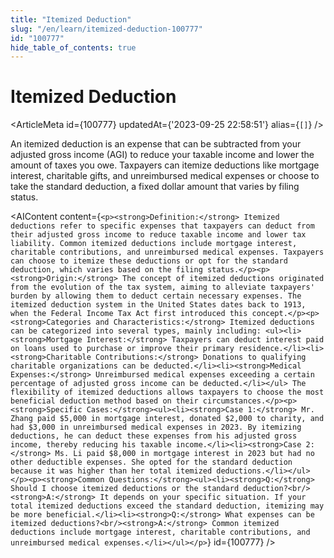 ```yaml
---
title: "Itemized Deduction"
slug: "/en/learn/itemized-deduction-100777"
id: "100777"
hide_table_of_contents: true
---
```



# Itemized Deduction

<ArticleMeta id={100777} updatedAt={'2023-09-25 22:58:51'} alias={`[]`} />
<div className='border-solid border-b border-t-0 my-4 border-[var(--ifm-color-gray-300)]' />

An itemized deduction is an expense that can be subtracted from your adjusted gross income (AGI) to reduce your taxable income and lower the amount of taxes you owe. Taxpayers can itemize deductions like mortgage interest, charitable gifts, and unreimbursed medical expenses or choose to take the standard deduction, a fixed dollar amount that varies by filing status.

<AIContent content={`<p><strong>Definition:</strong> Itemized deductions refer to specific expenses that taxpayers can deduct from their adjusted gross income to reduce taxable income and lower tax liability. Common itemized deductions include mortgage interest, charitable contributions, and unreimbursed medical expenses. Taxpayers can choose to itemize these deductions or opt for the standard deduction, which varies based on the filing status.</p><p><strong>Origin:</strong> The concept of itemized deductions originated from the evolution of the tax system, aiming to alleviate taxpayers' burden by allowing them to deduct certain necessary expenses. The itemized deduction system in the United States dates back to 1913, when the Federal Income Tax Act first introduced this concept.</p><p><strong>Categories and Characteristics:</strong> Itemized deductions can be categorized into several types, mainly including: <ul><li><strong>Mortgage Interest:</strong> Taxpayers can deduct interest paid on loans used to purchase or improve their primary residence.</li><li><strong>Charitable Contributions:</strong> Donations to qualifying charitable organizations can be deducted.</li><li><strong>Medical Expenses:</strong> Unreimbursed medical expenses exceeding a certain percentage of adjusted gross income can be deducted.</li></ul> The flexibility of itemized deductions allows taxpayers to choose the most beneficial deduction method based on their circumstances.</p><p><strong>Specific Cases:</strong><ul><li><strong>Case 1:</strong> Mr. Zhang paid $5,000 in mortgage interest, donated $2,000 to charity, and had $3,000 in unreimbursed medical expenses in 2023. By itemizing deductions, he can deduct these expenses from his adjusted gross income, thereby reducing his taxable income.</li><li><strong>Case 2:</strong> Ms. Li paid $8,000 in mortgage interest in 2023 but had no other deductible expenses. She opted for the standard deduction because it was higher than her total itemized deductions.</li></ul></p><p><strong>Common Questions:</strong><ul><li><strong>Q:</strong> Should I choose itemized deductions or the standard deduction?<br/><strong>A:</strong> It depends on your specific situation. If your total itemized deductions exceed the standard deduction, itemizing may be more beneficial.</li><li><strong>Q:</strong> What expenses can be itemized deductions?<br/><strong>A:</strong> Common itemized deductions include mortgage interest, charitable contributions, and unreimbursed medical expenses.</li></ul></p>`} id={100777} />
